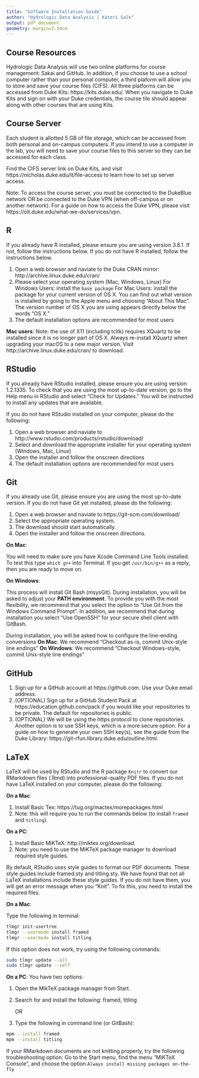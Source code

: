 ```yaml
---
title: "Software Installation Guide"
author: "Hydrologic Data Analysis | Kateri Salk"
output: pdf_document
geometry: margin=2.54cm
---
```

## Course Resources
Hydrologic Data Analysis will use two online platforms for course management: Sakai and GitHub. In addition, if you choose to use a school computer rather than your personal computer, a third plaform will allow you to store and save your course files (CIFS). All three platforms can be accessed from Duke Kits: https://kits.duke.edu/. When you navigate to Duke Kits and sign on with your Duke credentials, the course tile should appear along with other courses that are using Kits.

## Course Server
Each student is allotted 5 GB of file storage, which can be accessed from both personal and on-campus computers. If you intend to use a computer in the lab, you will need to save your course files to this server so they can be accessed for each class.

Find the CIFS server link on Duke Kits, and visit https://nicholas.duke.edu/it/file-access to learn how to set up server access.

Note: To access the course server, you must be connected to the DukeBlue network OR be connected to the Duke VPN (when off-campus or on another network). For a guide on how to access the Duke VPN, please visit https://oit.duke.edu/what-we-do/services/vpn.

## R

If you already have R installed, please ensure you are using version 3.6.1. If not, follow the instructions below. If you do not have R installed, follow the instructions below.

1. Open a web browser and naviate to the Duke CRAN mirror: http://archive.linux.duke.edu/cran/
2. Please select your operating system (Mac, Windows, Linux)
    For Windows Users: install the `base package`
    For Mac Users: install the package for your current version of OS X. You can find out what version is installed by going to the Apple menu and choosing "About This Mac". The version number of OS X you are using appears directly below the words "OS X."
3. The default installation options are recommended for most users

**Mac users**:
Note: the use of X11 (including tcltk) requires XQuartz to be installed since it is no longer part of OS X. Always re-install XQuartz when upgrading your macOS to a new major version. Visit http://archive.linux.duke.edu/cran/ to download.

## RStudio
If you already have RStudio installed, please ensure you are using version 1.2.1335. To check that you are using the most up-to-date version, go to the Help menu in RStudio and select "Check for Updates." You will be instructed to install any updates that are available.

If you do not have RStudio  installed on your computer, please do the following:

1. Open a web browser and naviate to http://www.rstudio.com/products/rstudio/download/
2. Select and download the appropriate installer for your operating system (Windows, Mac, Linux)
3. Open the installer and follow the onscreen directions
4. The default installation options are recommended for most users

## Git
If you already use Git, please ensure you are using the most up-to-date version.
If you do not have Git yet installed, please do the following:

1. Open a web browser and naviate to https://git-scm.com/download/
2. Select the appropriate operating system.
3. The download should start automatically.
4. Open the installer and follow the onscreen directions.

  **On Mac**: 
  
  You will need to make sure you have Xcode Command Line Tools installed.
  To test this type `which g++` into Terminal.
  If you get `/usr/bin/g++` as a reply, then you are ready to move on.
  
  **On Windows**: 
  
  This process will install Git Bash (msysGit). 
  During installation, you will be asked to adjust your **PATH environment**.
  To provide you with the most flexibility, we recommend that you select the option to "Use Git from the Windows Command Prompt". In addition, we recommend that during installation you select "Use OpenSSH" for your secure shell client with GitBash.
  
  During installation, you will be asked how to configure the line-ending conversions
  **On Mac**: We recommend "Checkout as-is, commit Unix-style line endings"
  **On Windows**: We recommend "Checkout Windows-style, commit Unix-style line endings"

## GitHub

1. Sign up for a GitHub account at https://github.com. Use your Duke email address.
2. (OPTIONAL) Sign up for a GitHub Student Pack at https://education.github.com/pack if you would like your repositories to be private. The default for repositories is public.
3. (OPTIONAL) We will be using the https protocol to clone repositories. Another option is to use SSH keys, which is a more secure option. For a guide on how to generate your own SSH key(s), see the guide from the Duke Library: https://git-rfun.library.duke.edu/outline.html.
    
## LaTeX
LaTeX will be used by RStudio and the R package `Knitr` to convert our RMarkdown files (.Rmd) into professional-quality PDF files. 
If you do not have LaTeX installed on your computer, please do the following: 

**On a Mac**:

1. Install Basic Tex: https://tug.org/mactex/morepackages.html
2. Note: this will require you to run the commands below (to install `framed` and `titling`).

**On a PC**:

1. Install Basic MiKTeX: http://miktex.org/download.
2. Note: you need to use the MiKTeX package manager to download required style guides. 

By default, RStudio uses style guides to format our PDF documents. 
These style guides include framed.sty and titling.sty.
We have found that not all LaTeX installations include these style guides.
If you do not have them, you will get an error message when you "Knit".
To fix this, you need to install the required files.

**On a Mac**:

Type the following in terminal:
    
```sh
tlmgr init-usertree
tlmgr --usermode install framed
tlmgr --usermode install titling
```
If this option does not work, try using the following commands: 

```sh
sudo tlmgr update --all
sudo tlmgr update --self
```

**On a PC**:
You have two options:
  
1. Open the MikTeX package manager from Start.
2. Search for and install the following: framed, titling
    
    OR
  
1. Type the following in command line (or GitBash):

```sh        
mpm --install framed
mpm --install titling
```

If your RMarkdown documents are not knitting properly, try the following troubleshooting option: 
Go to the Start menu, find the menu "MiKTeX Console", and choose the option `Always install missing packages on-the-fly`
